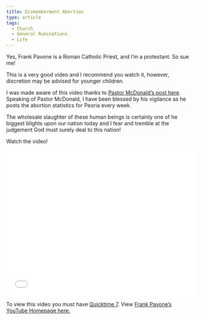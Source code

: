 ```yaml
---
title: Dismemberment Abortion
type: article
tags:
  - Church
  - General Ruminations
  - Life
---
```


Yes, Frank Pavone is a Roman Catholic Priest, and I’m a protestant. So sue me!

This is a very good video and I recommend you watch it, however, discretion may be advised for younger children.

I was made aware of this video thanks to [Pastor McDonald’s post here](http://familyreformation.wordpress.com/2008/05/04/why-i-am-pro-life/). Speaking of Pastor McDonald, I have been blessed by his vigilance as he posts the abortion statistics for Peoria every week.

The wholesale slaughter of these human beings is certainly one of he biggest blights upon our nation today and I fear and tremble at the judgement God must surely deal to this nation!

Watch the video!

<iframe src="/qtembeds/dismemberment-abortion/qtobject.html" width="510" height="390" frameborder="0"></iframe>

To view this video you must have [Quicktime 7](http://www.apple.com/au/quicktime/download/). View [Frank Pavone’s YouTube Homepage here.](http://www.youtube.com/user/FrFrankPavone)

